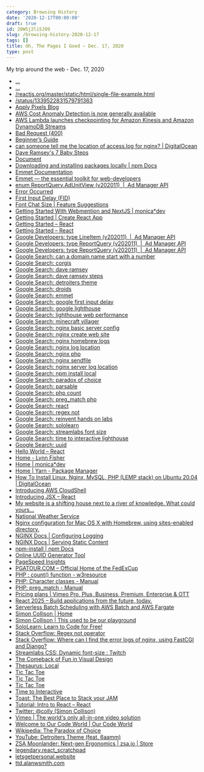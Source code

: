 ```yaml
---
category: Browsing History
date: '2020-12-17T00:00:00'
draft: true
id: 20WSj2li5JO9
slug: /browsing-history-2020-12-17
tags: []
title: Oh, The Pages I Goed ~ Dec. 17, 2020
type: post
---
```


My trip around the web - Dec. 17, 2020

- [...](https://gist.githubusercontent.com/gaearon/0b180827c190fe4fd98b4c7f570ea4a8/raw/b9157ce933c79a4559d2aa9ff3372668cce48de7/LikeButton.js)
- [...](https://gist.githubusercontent.com/gaearon/c8e112dc74ac44aac4f673f2c39d19d1/raw/09b951c86c1bf1116af741fa4664511f2f179f0a/like_button.js)
- [/reactjs.org/master/static/html/single-file-example.html](https://raw.githubusercontent.com/reactjs/reactjs.org/master/static/html/single-file-example.html)
- [/status/1339522831579791363](https://twitter.com/adhorn/status/1339522831579791363)
- [Apply Pixels Blog](https://applypixels.com/blog)
- [AWS Cost Anomaly Detection is now generally available](https://aws.amazon.com/about-aws/whats-new/2020/12/aws-cost-anomaly-detection-now-generally-available/)
- [AWS Lambda launches checkpointing for Amazon Kinesis and Amazon DynamoDB Streams](https://aws.amazon.com/about-aws/whats-new/2020/12/aws-lambda-launches-checkpointing-for-amazon-kinesis-and-amazon-dynamodb-streams/)
- [Bad Request (400)](http://react_scratchpad.9000/)
- [Beginner’s Guide](http://nginx.org/en/docs/beginners_guide.html#static)
- [can someone tell me the location of access.log for nginx? | DigitalOcean](https://www.digitalocean.com/community/questions/can-someone-tell-me-the-location-of-access-log-for-nginx)
- [Dave Ramsey's 7 Baby Steps](https://www.daveramsey.com/dave-ramsey-7-baby-steps)
- [Document](http://legendary.react_scratchpad/02_get_started/)
- [Downloading and installing packages locally | npm Docs](https://docs.npmjs.com/downloading-and-installing-packages-locally)
- [Emmet Documentation](https://docs.emmet.io/)
- [Emmet — the essential toolkit for web-developers](https://emmet.io/)
- [enum ReportQuery.AdUnitView (v202011)  |  Ad Manager API](https://developers.google.com/ad-manager/api/reference/v202011/ReportService.ReportQuery.AdUnitView#TOP_LEVEL)
- [Error Occurred](https://vimeo.com/r/2YhJ/wj/cVIwZlY4Mm?utm_source=partner&utm_medium=referral-share_love-referral-20151028&utm_campaign=29527&extole_zone_name=friend_landing_experience&extole_campaign_id=6841221270583588853&extole_share_channel=SHARE_LINK&extole_advocate_code=stevellanO)
- [First Input Delay (FID)](https://web.dev/fid/)
- [Font Chat Size | Feature Suggestions](https://ideas.streamlabs.com/ideas/SL-I-8254)
- [Getting Started With Webmention and NextJS | monica*dev](https://www.aboutmonica.com/blog/getting-started-with-webmention-next-js)
- [Getting Started | Create React App](https://create-react-app.dev/docs/getting-started/)
- [Getting Started – React](https://reactjs.org/docs/getting-started.html#try-react)
- [Getting Started – React](https://reactjs.org/docs/getting-started.html)
- [Google Developers: type LineItem (v202011)  |  Ad Manager API](https://developers.google.com/ad-manager/api/reference/v202011/ForecastService.LineItem#id)
- [Google Developers: type ReportQuery (v202011)  |  Ad Manager API](https://developers.google.com/ad-manager/api/reference/v202011/ReportService.ReportQuery#dimensions)
- [Google Developers: type ReportQuery (v202011)  |  Ad Manager API](https://developers.google.com/ad-manager/api/reference/v202011/ReportService.ReportQuery#adunitview)
- [Google Search: can a domain name start with a number](https://www.google.com/search?client=safari&rls=en&q=can+a+domain+name+start+with+a+number&ie=UTF-8&oe=UTF-8)
- [Google Search: corgis](https://www.google.com/search?client=safari&rls=en&q=corgis&ie=UTF-8&oe=UTF-8)
- [Google Search: dave ramsey](https://www.google.com/search?client=safari&rls=en&q=dave+ramsey&ie=UTF-8&oe=UTF-8)
- [Google Search: dave ramsey steps](https://www.google.com/search?client=safari&rls=en&q=dave+ramsey+steps&ie=UTF-8&oe=UTF-8)
- [Google Search: detroiters theme](https://www.google.com/search?client=safari&rls=en&q=detroiters+theme&ie=UTF-8&oe=UTF-8)
- [Google Search: droids](https://www.google.com/search?client=safari&rls=en&q=droids&ie=UTF-8&oe=UTF-8)
- [Google Search: emmet](https://www.google.com/search?client=safari&rls=en&q=emmet&ie=UTF-8&oe=UTF-8)
- [Google Search: google first input delay](https://www.google.com/search?client=safari&rls=en&q=google+first+input+delay&ie=UTF-8&oe=UTF-8)
- [Google Search: google lighthouse](https://www.google.com/search?client=safari&rls=en&q=google+lighthouse&ie=UTF-8&oe=UTF-8)
- [Google Search: lighthouse web performance](https://www.google.com/search?newwindow=1&client=safari&rls=en&ei=wWrbX7KfJYy15gLh-56wBw&q=lighthouse+web+performance&oq=lighthouse+web+performance&gs_lcp=CgZwc3ktYWIQAzIFCAAQyQM6BAgAEEc6BggAEBYQHjoICAAQFhAKEB5QtxJY8CFgsCNoAHADeACAAfUCiAHFD5IBBzIuMi41LjGYAQCgAQGqAQdnd3Mtd2l6yAEIwAEB&sclient=psy-ab&ved=0ahUKEwjyg-PNnNXtAhWMmlkKHeG9B3YQ4dUDCAw&uact=5)
- [Google Search: minecraft villager](https://www.google.com/search?newwindow=1&client=safari&rls=en&ei=h2_bX5C7B86d5wLl-qKgDA&q=minecraft+villager&oq=minecraft+settler&gs_lcp=CgZwc3ktYWIQAxgAMgQIABBHMgQIABBHMgQIABBHMgQIABBHMgQIABBHMgQIABBHMgQIABBHMgQIABBHUABYAGCFSmgAcAJ4AIABAIgBAJIBAJgBAKoBB2d3cy13aXrIAQjAAQE&sclient=psy-ab)
- [Google Search: nginx basic server config](https://www.google.com/search?client=safari&rls=en&q=nginx+basic+server+config&ie=UTF-8&oe=UTF-8)
- [Google Search: nginx create web site](https://www.google.com/search?client=safari&rls=en&q=nginx+create+web+site&ie=UTF-8&oe=UTF-8)
- [Google Search: nginx homebrew logs](https://www.google.com/search?client=safari&rls=en&q=nginx+homebrew+logs&ie=UTF-8&oe=UTF-8)
- [Google Search: nginx log location](https://www.google.com/search?client=safari&rls=en&q=nginx+log+location&ie=UTF-8&oe=UTF-8)
- [Google Search: nginx php](https://www.google.com/search?client=safari&rls=en&q=nginx+php&ie=UTF-8&oe=UTF-8)
- [Google Search: nginx sendfile](https://www.google.com/search?client=safari&rls=en&q=nginx+sendfile&ie=UTF-8&oe=UTF-8)
- [Google Search: nginx server log location](https://www.google.com/search?client=safari&rls=en&q=nginx+server+log+location&ie=UTF-8&oe=UTF-8)
- [Google Search: npm install local](https://www.google.com/search?client=safari&rls=en&q=npm+install+local&ie=UTF-8&oe=UTF-8)
- [Google Search: paradox of choice](https://www.google.com/search?client=safari&rls=en&q=paradox+of+choice&ie=UTF-8&oe=UTF-8)
- [Google Search: parsable](https://www.google.com/search?client=safari&rls=en&q=parsable&ie=UTF-8&oe=UTF-8)
- [Google Search: php count](https://www.google.com/search?client=safari&rls=en&q=php+count&ie=UTF-8&oe=UTF-8)
- [Google Search: preg_match php](https://www.google.com/search?client=safari&rls=en&q=preg_match+php&ie=UTF-8&oe=UTF-8)
- [Google Search: react](https://www.google.com/search?client=safari&rls=en&q=react&ie=UTF-8&oe=UTF-8)
- [Google Search: regex not](https://www.google.com/search?client=safari&rls=en&q=regex+not&ie=UTF-8&oe=UTF-8)
- [Google Search: reinvent hands on labs](https://www.google.com/search?client=safari&rls=en&q=reinvent+hands+on+labs&ie=UTF-8&oe=UTF-8)
- [Google Search: sololearn](https://www.google.com/search?client=safari&rls=en&q=sololearn&ie=UTF-8&oe=UTF-8)
- [Google Search: streamlabs font size](https://www.google.com/search?client=safari&rls=en&q=streamlabs+font+size&ie=UTF-8&oe=UTF-8)
- [Google Search: time to interactive lighthouse](https://www.google.com/search?client=safari&rls=en&q=time+to+interactive+lighthouse&ie=UTF-8&oe=UTF-8)
- [Google Search: uuid](https://www.google.com/search?client=safari&rls=en&q=uuid&ie=UTF-8&oe=UTF-8)
- [Hello World – React](https://reactjs.org/docs/hello-world.html)
- [Home - Lynn Fisher](https://lynnandtonic.com/)
- [Home | monica*dev](https://www.aboutmonica.com/)
- [Home | Yarn - Package Manager](https://yarnpkg.com/)
- [How To Install Linux, Nginx, MySQL, PHP (LEMP stack) on Ubuntu 20.04 | DigitalOcean](https://www.digitalocean.com/community/tutorials/how-to-install-linux-nginx-mysql-php-lemp-stack-on-ubuntu-20-04)
- [Introducing AWS CloudShell](https://aws.amazon.com/about-aws/whats-new/2020/12/introducing-aws-cloudshell/)
- [Introducing JSX – React](https://reactjs.org/docs/introducing-jsx.html)
- [My website is a shifting house next to a river of knowledge. What could yours...](https://thecreativeindependent.com/people/laurel-schwulst-my-website-is-a-shifting-house-next-to-a-river-of-knowledge-what-could-yours-be/)
- [National Weather Service](https://www.weather.gov/)
- [Nginx configuration for Mac OS X with Homebrew, using sites-enabled directory.](https://gist.github.com/jimothyGator/5436538)
- [NGINX Docs | Configuring Logging](https://docs.nginx.com/nginx/admin-guide/monitoring/logging/)
- [NGINX Docs | Serving Static Content](https://docs.nginx.com/nginx/admin-guide/web-server/serving-static-content/)
- [npm-install | npm Docs](https://docs.npmjs.com/cli/v6/commands/npm-install)
- [Online UUID Generator Tool](https://www.uuidgenerator.net/)
- [PageSpeed Insights](https://developers.google.com/speed/pagespeed/insights/?url=https%3A%2F%2Fwww.alanwsmith.com%2F)
- [PGATOUR.COM – Official Home of the FedExCup](http://ttb.alanwsmith.com/)
- [PHP : count() function - w3resource](https://www.w3resource.com/php/function-reference/count.php)
- [PHP: Character classes - Manual](https://www.php.net/manual/en/regexp.reference.character-classes.php)
- [PHP: preg_match - Manual](https://www.php.net/manual/en/function.preg-match.php)
- [Pricing plans | Vimeo Pro, Plus, Business, Premium, Enterprise & OTT](https://vimeo.com/upgrade)
- [React 2025 – Build applications from the future, today.](https://react2025.com/)
- [Serverless Batch Scheduling with AWS Batch and AWS Fargate](https://aws.amazon.com/about-aws/whats-new/2020/12/severless-batch-scheduling-with-aws-batch-and-aws-fargate/)
- [Simon Collison | Home](https://colly.com/)
- [Simon Collison | This used to be our playground](https://colly.com/articles/this-used-to-be-our-playground)
- [SoloLearn: Learn to Code for Free!](https://www.sololearn.com/)
- [Stack Overflow: Regex not operator](https://stackoverflow.com/questions/7317043/regex-not-operator/7317087)
- [Stack Overflow: Where can I find the error logs of nginx, using FastCGI and Django?](https://stackoverflow.com/questions/1706111/where-can-i-find-the-error-logs-of-nginx-using-fastcgi-and-django)
- [Streamlabs CSS: Dynamic font-size : Twitch](https://www.reddit.com/r/Twitch/comments/79uj1f/streamlabs_css_dynamic_fontsize/)
- [The Comeback of Fun in Visual Design](https://applypixels.com/blog/comeback)
- [Thesaurus: Local](https://www.thesaurus.com/browse/local?s=t)
- [Tic Tac Toe](https://codepen.io/gaearon/pen/gWWZgR)
- [Tic Tac Toe](https://codepen.io/gaearon/pen/oWWQNa?editors=0100)
- [Tic Tac Toe](https://codepen.io/gaearon/pen/oWWQNa?editors=0010)
- [Time to Interactive](https://web.dev/interactive/)
- [Toast: The Best Place to Stack your JAM](https://www.toast.dev/)
- [Tutorial: Intro to React – React](https://reactjs.org/tutorial/tutorial.html)
- [Twitter: @colly (Simon Collison)](https://twitter.com/colly)
- [Vimeo | The world's only all-in-one video solution](https://vimeo.com/)
- [Welcome to Our Code World | Our Code World](https://ourcodeworld.com/)
- [Wikipedia: The Paradox of Choice](https://en.wikipedia.org/wiki/The_Paradox_of_Choice)
- [YouTube: Detroiters Theme (feat. 6aamm)](https://www.youtube.com/watch?v=rqliJ6wBgtY)
- [ZSA Moonlander: Next-gen Ergonomics | zsa.io | Store](https://www.zsa.io/moonlander/)
- [‎legendary.react_scratchpad](http://legendary.react_scratchpad/)
- [‎letsgetpersonal.website](http://letsgetpersonal.website/)
- [‎ttd.alanwsmith.com](http://ttd.alanwsmith.com/)